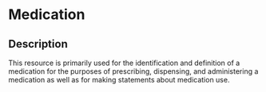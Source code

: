 # Medication
 ## Description 
 This resource is primarily used for the identification and definition of a medication for the purposes of prescribing, dispensing, and administering a medication as well as for making statements about medication use.
